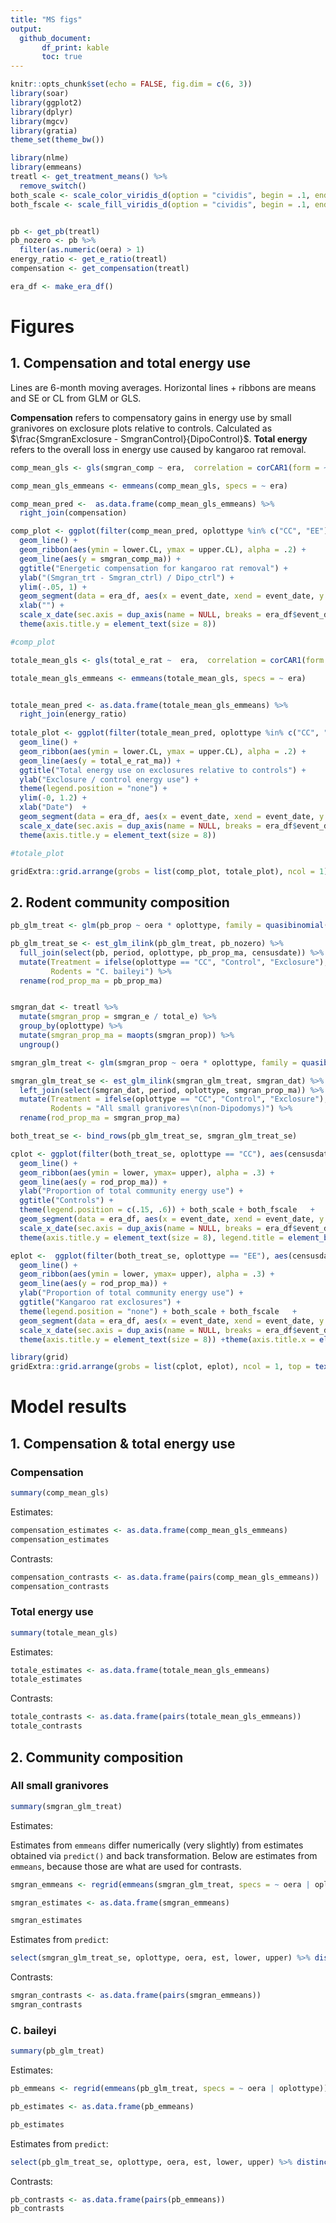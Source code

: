 ```yaml
---
title: "MS figs"
output:
  github_document:
       df_print: kable
       toc: true
---
```


```r
knitr::opts_chunk$set(echo = FALSE, fig.dim = c(6, 3))
library(soar)
library(ggplot2)
library(dplyr)
library(mgcv)
library(gratia)
theme_set(theme_bw())

library(nlme)
library(emmeans)
treatl <- get_treatment_means() %>%
  remove_switch()
both_scale <- scale_color_viridis_d(option = "cividis", begin = .1, end = .8)
both_fscale <- scale_fill_viridis_d(option = "cividis", begin = .1, end = .8)


pb <- get_pb(treatl)
pb_nozero <- pb %>%
  filter(as.numeric(oera) > 1)
energy_ratio <- get_e_ratio(treatl)
compensation <- get_compensation(treatl)

era_df <- make_era_df()


```

# Figures

## 1. Compensation and total energy use


Lines are 6-month moving averages. Horizontal lines + ribbons are means and SE or CL from GLM or GLS.

**Compensation** refers to compensatory gains in energy use by small granivores on exclosure plots relative to controls. Calculated as $\frac{SmgranExclosure - SmgranControl}{DipoControl}$. **Total energy** refers to the overall loss in energy use caused by kangaroo rat removal.

```r


comp_mean_gls <- gls(smgran_comp ~ era,  correlation = corCAR1(form = ~ period), data = compensation)

comp_mean_gls_emmeans <- emmeans(comp_mean_gls, specs = ~ era)

comp_mean_pred <-  as.data.frame(comp_mean_gls_emmeans) %>%
  right_join(compensation)

comp_plot <- ggplot(filter(comp_mean_pred, oplottype %in% c("CC", "EE")), aes(censusdate, emmean)) +
  geom_line() +
  geom_ribbon(aes(ymin = lower.CL, ymax = upper.CL), alpha = .2) +
  geom_line(aes(y = smgran_comp_ma)) +
  ggtitle("Energetic compensation for kangaroo rat removal") +
  ylab("(Smgran_trt - Smgran_ctrl) / Dipo_ctrl") +
  ylim(-.05, 1) +
  geom_segment(data = era_df, aes(x = event_date, xend = event_date, y = -.05, yend = 1), linetype = 3)+
  xlab("") +
  scale_x_date(sec.axis = dup_axis(name = NULL, breaks = era_df$event_date, labels = era_df$event_name)) +
  theme(axis.title.y = element_text(size = 8))

#comp_plot
```


```r

totale_mean_gls <- gls(total_e_rat ~  era,  correlation = corCAR1(form = ~ period), data = energy_ratio)

totale_mean_gls_emmeans <- emmeans(totale_mean_gls, specs = ~ era)


totale_mean_pred <- as.data.frame(totale_mean_gls_emmeans) %>%
  right_join(energy_ratio)
  
totale_plot <- ggplot(filter(totale_mean_pred, oplottype %in% c("CC", "EE")), aes(censusdate, emmean)) +
  geom_line() +
  geom_ribbon(aes(ymin = lower.CL, ymax = upper.CL), alpha = .2) +
  geom_line(aes(y = total_e_rat_ma)) +
  ggtitle("Total energy use on exclosures relative to controls") +
  ylab("Exclosure / control energy use") +
  theme(legend.position = "none") +
  ylim(-0, 1.2) +
  xlab("Date")  +
  geom_segment(data = era_df, aes(x = event_date, xend = event_date, y = 0, yend = 1.2), linetype = 3) +
  scale_x_date(sec.axis = dup_axis(name = NULL, breaks = era_df$event_date, labels = era_df$no_name))+
  theme(axis.title.y = element_text(size = 8))

#totale_plot

```

```r

gridExtra::grid.arrange(grobs = list(comp_plot, totale_plot), ncol = 1)

```

## 2. Rodent community composition



```r


pb_glm_treat <- glm(pb_prop ~ oera * oplottype, family = quasibinomial(), data= pb_nozero)

pb_glm_treat_se <- est_glm_ilink(pb_glm_treat, pb_nozero) %>%
  full_join(select(pb, period, oplottype, pb_prop_ma, censusdate)) %>%
  mutate(Treatment = ifelse(oplottype == "CC", "Control", "Exclosure"),
         Rodents = "C. baileyi") %>%
  rename(rod_prop_ma = pb_prop_ma)


smgran_dat <- treatl %>%
  mutate(smgran_prop = smgran_e / total_e) %>%
  group_by(oplottype) %>%
  mutate(smgran_prop_ma = maopts(smgran_prop)) %>%
  ungroup() 

smgran_glm_treat <- glm(smgran_prop ~ oera * oplottype, family = quasibinomial(), data= smgran_dat)

smgran_glm_treat_se <- est_glm_ilink(smgran_glm_treat, smgran_dat) %>%
  left_join(select(smgran_dat, period, oplottype, smgran_prop_ma)) %>%
  mutate(Treatment = ifelse(oplottype == "CC", "Control", "Exclosure"),
         Rodents = "All small granivores\n(non-Dipodomys)") %>%
  rename(rod_prop_ma = smgran_prop_ma)

both_treat_se <- bind_rows(pb_glm_treat_se, smgran_glm_treat_se)

cplot <- ggplot(filter(both_treat_se, oplottype == "CC"), aes(censusdate, est, color = Rodents, fill = Rodents)) +
  geom_line() +
  geom_ribbon(aes(ymin = lower, ymax= upper), alpha = .3) +
  geom_line(aes(y = rod_prop_ma)) +
  ylab("Proportion of total community energy use") +
  ggtitle("Controls") +
  theme(legend.position = c(.15, .6)) + both_scale + both_fscale   +
  geom_segment(data = era_df, aes(x = event_date, xend = event_date, y = 0, yend = 1), linetype = 3, inherit.aes = F) +
  scale_x_date(sec.axis = dup_axis(name = NULL, breaks = era_df$event_date, labels = era_df$event_name)) + xlab("") +
  theme(axis.title.y = element_text(size = 8), legend.title = element_blank(), legend.text = element_text(size =8))+ theme(axis.title.x = element_blank(), axis.title.y = element_blank(), title = element_text(size = 10), legend.background = element_rect(fill = NULL))

eplot <-  ggplot(filter(both_treat_se, oplottype == "EE"), aes(censusdate, est, color = Rodents, fill = Rodents)) +
  geom_line() +
  geom_ribbon(aes(ymin = lower, ymax= upper), alpha = .3) +
  geom_line(aes(y = rod_prop_ma)) +
  ylab("Proportion of total community energy use") +
  ggtitle("Kangaroo rat exclosures") +
  theme(legend.position = "none") + both_scale + both_fscale   +
  geom_segment(data = era_df, aes(x = event_date, xend = event_date, y = 0, yend = 1), linetype = 3, inherit.aes = F) +
  scale_x_date(sec.axis = dup_axis(name = NULL, breaks = era_df$event_date, labels = era_df$no_name)) + xlab("Date") +
  theme(axis.title.y = element_text(size = 8)) +theme(axis.title.x = element_blank(), axis.title.y = element_blank(), title = element_text(size = 10))


```

```r
library(grid)
gridExtra::grid.arrange(grobs = list(cplot, eplot), ncol = 1, top = textGrob("Rodent community composition"), bottom = textGrob("Date"), left = textGrob("Proportion of total community energy use", rot = 90))

```

# Model results

## 1. Compensation & total energy use

### Compensation

```r

summary(comp_mean_gls)
```


Estimates: 

```r

compensation_estimates <- as.data.frame(comp_mean_gls_emmeans)
compensation_estimates

```

Contrasts:

```r
compensation_contrasts <- as.data.frame(pairs(comp_mean_gls_emmeans))
compensation_contrasts

```

### Total energy use


```r

summary(totale_mean_gls)
```


Estimates: 

```r

totale_estimates <- as.data.frame(totale_mean_gls_emmeans)
totale_estimates

```

Contrasts:

```r
totale_contrasts <- as.data.frame(pairs(totale_mean_gls_emmeans))
totale_contrasts

```

## 2. Community composition

### All small granivores


```r

summary(smgran_glm_treat)
```


Estimates: 

Estimates from `emmeans` differ numerically (very slightly) from estimates obtained via `predict()` and back transformation. Below are estimates from `emmeans`, because those are what are used for contrasts.

```r


smgran_emmeans <- regrid(emmeans(smgran_glm_treat, specs = ~ oera | oplottype))

smgran_estimates <- as.data.frame(smgran_emmeans)

smgran_estimates

```

Estimates from `predict`:

```r

select(smgran_glm_treat_se, oplottype, oera, est, lower, upper) %>% distinct()

```


Contrasts:

```r
smgran_contrasts <- as.data.frame(pairs(smgran_emmeans))
smgran_contrasts

```


### C. baileyi


```r

summary(pb_glm_treat)
```


Estimates: 

```r

pb_emmeans <- regrid(emmeans(pb_glm_treat, specs = ~ oera | oplottype))

pb_estimates <- as.data.frame(pb_emmeans)

pb_estimates

```


Estimates from `predict`:

```r

select(pb_glm_treat_se, oplottype, oera, est, lower, upper) %>% distinct()

```

Contrasts:

```r
pb_contrasts <- as.data.frame(pairs(pb_emmeans))
pb_contrasts

```